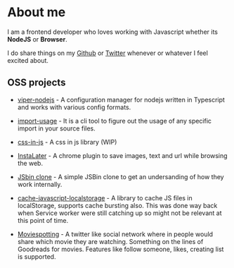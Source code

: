 # About me

I am a frontend developer who loves working with Javascript whether its **NodeJS** or **Browser**.

I do share things on my [Github](https://github.com/swapnilmishra) or [Twitter](https://twitter.com/swapnil_mishra) whenever or whatever I feel excited about.

## OSS projects

* [viper-nodejs](https://github.com/swapnilmishra/viper-node) - A configuration manager for nodejs written in Typescript and works with various config formats.

* [import-usage](https://github.com/swapnilmishra/import-usage) - It is a cli tool to figure out the usage of any specific import in your source files.

* [css-in-js](https://github.com/swapnilmishra/css-in-js) - A css in js library (WIP)

* [InstaLater](https://github.com/swapnilmishra/InstaLater) - A chrome plugin to save images, text and url while browsing the web.

* [JSbin clone](https://github.com/swapnilmishra/jsbin-jsbin-clone) - A simple JSBin clone to get an undersanding of how they work internally.

* [cache-javascript-localstorage](https://github.com/swapnilmishra/cache-javascript-localstorage) - A library to cache JS files in localStorage, supports cache bursting also. This was done way back when Service worker were still catching up so might not be relevant at this point of time.

* [Moviespotting](https://github.com/swapnilmishra/moviespotting) - A twitter like social network where in people would share which movie they are watching. Something on the lines of Goodreads for movies. Features like follow someone, likes, creating list is supported.